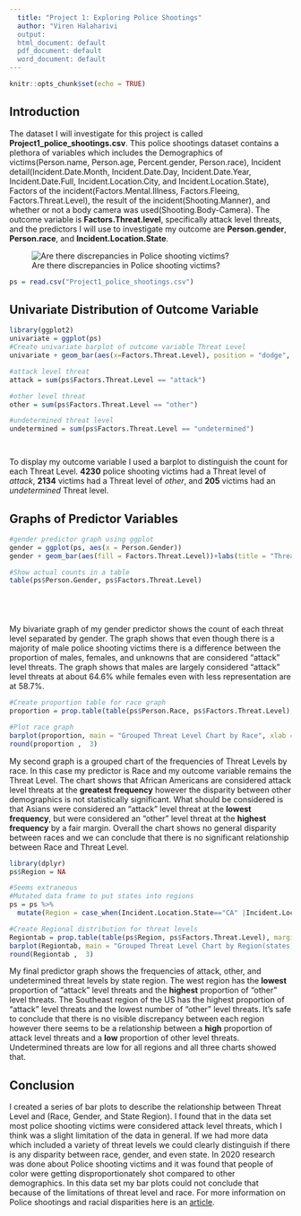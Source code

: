 ---
  title: "Project 1: Exploring Police Shootings"
  author: "Viren Halaharivi
  output:
  html_document: default
  pdf_document: default
  word_document: default
---

```{r setup, include=FALSE}
knitr::opts_chunk$set(echo = TRUE)
```
## Introduction
The dataset I will investigate for this project is called **Project1_police_shootings.csv**. This police shootings dataset contains a plethora of variables which includes the Demographics of victims(Person.name, Person.age, Percent.gender, Person.race), Incident detail(Incident.Date.Month, Incident.Date.Day, Incident.Date.Year, Incident.Date.Full, Incident.Location.City, and Incident.Location.State), Factors of the incident(Factors.Mental.Illness, Factors.Fleeing, Factors.Threat.Level), the result of the incident(Shooting.Manner), and whether or not a body camera was used(Shooting.Body-Camera). The outcome variable is **Factors.Threat.level**, specifically attack level threats, and the predictors I will use to investigate my outcome are **Person.gender**, **Person.race**, and **Incident.Location.State**. 

![Are there discrepancies in Police shooting victims?](officer_involved.jpeg) 

```{r include = FALSE}
ps = read.csv("Project1_police_shootings.csv")

```

## **Univariate Distribution of Outcome Variable**
```{r echo = FALSE}
library(ggplot2)
univariate = ggplot(ps)
#Create univariate barplot of outcome variable Threat Level
univariate + geom_bar(aes(x=Factors.Threat.Level), position = "dodge", color = "darkblue", fill = "lightblue")+ labs(title = "Threat Level of Victims of Police Shootings", x = "Threat Level", y = "Count") 

#attack level threat 
attack = sum(ps$Factors.Threat.Level == "attack")

#other level threat
other = sum(ps$Factors.Threat.Level == "other")

#undetermined threat level
undetermined = sum(ps$Factors.Threat.Level == "undetermined")




```

To display my outcome variable I used a barplot to distinguish the count for each Threat Level. **4230** police shooting victims had a Threat level of *attack*, **2134** victims had a Threat level of *other*, and **205** victims had an *undetermined* Threat level. 

## **Graphs of Predictor Variables**
```{r echo = FALSE}
#gender predictor graph using ggplot
gender = ggplot(ps, aes(x = Person.Gender))
gender + geom_bar(aes(fill = Factors.Threat.Level))+labs(title = "Threat Level Count By Gender", x = "Gender", y = "Count", legend = "Threat Level")

#Show actual counts in a table
table(ps$Person.Gender, ps$Factors.Threat.Level)






```

My bivariate graph of my gender predictor shows the count of each threat level separated by gender. The graph shows that even though there is a majority of male police shooting victims there is a difference between the proportion of males, females, and unknowns that are considered "attack" level threats. The graph shows that males are largely considered "attack" level threats at about 64.6% while females even with less representation are at 58.7%. 

```{r echo = FALSE}
#Create proportion table for race graph
proportion = prop.table(table(ps$Person.Race, ps$Factors.Threat.Level), margin = 1)

#Plot race graph
barplot(proportion, main = "Grouped Threat Level Chart by Race", xlab = "Race", ylab = "Frequency", col = c("red", "orange", "yellow", "green", "lightblue", "blue", "purple"), legend.text = rownames(proportion), beside = TRUE)
round(proportion ,  3)
```
My second graph is a grouped chart of the frequencies of Threat Levels by race. In this case my predictor is Race and my outcome variable remains the Threat Level. The chart shows that African Americans are considered attack level threats at the **greatest frequency** however the disparity between other demographics is not statistically significant. What should be considered is that Asians were considered an "attack" level threat at the **lowest frequency**, but were considered an "other" level threat at the **highest frequency** by a fair margin. Overall the chart shows no general disparity between races and we can conclude that there is no significant relationship between Race and Threat Level. 


```{r include = FALSE}
library(dplyr)
ps$Region = NA

#Seems extraneous
#Mutated data frame to put states into regions
ps = ps %>%
  mutate(Region = case_when(Incident.Location.State=="CA" |Incident.Location.State=="OR"|Incident.Location.State=="MT"|Incident.Location.State=="WY"|Incident.Location.State=="WA"|Incident.Location.State=="ID"|Incident.Location.State=="NV"|Incident.Location.State=="UT"|Incident.Location.State=="CO"|Incident.Location.State== "HI"|Incident.Location.State== "AL"~"West", Incident.Location.State== "TX"|Incident.Location.State == "OK"|Incident.Location.State== "NM"|Incident.Location.State == "AZ"  ~ "Southwest", Incident.Location.State == "ND"|Incident.Location.State== "SD"|Incident.Location.State== "NE"|Incident.Location.State== "IA"|Incident.Location.State== "KS"|Incident.Location.State== "MO"|Incident.Location.State== "MN"|Incident.Location.State== "IL"|Incident.Location.State== "WI"|Incident.Location.State== "IN"|Incident.Location.State== "IN"|Incident.Location.State== "MI"|Incident.Location.State== "OH"~ "Midwest", Incident.Location.State == "AR"|Incident.Location.State == "LA"|Incident.Location.State== "MS"|Incident.Location.State== "AL"|Incident.Location.State== "TN"|Incident.Location.State== "KY"|Incident.Location.State== "GA"|Incident.Location.State== "SC"|Incident.Location.State== "FL"|Incident.Location.State== "NC"|Incident.Location.State== "VA"|Incident.Location.State== "WV"~"Southeast", Incident.Location.State == "MD"|Incident.Location.State== "DE"|Incident.Location.State== "NJ"|Incident.Location.State== "PA"|Incident.Location.State== "CT"|Incident.Location.State== "RI"|Incident.Location.State== "MA"|Incident.Location.State== "NH"|Incident.Location.State== "NY"|Incident.Location.State== "VT"|Incident.Location.State== "ME"~"Northeast"))
```



```{r echo = FALSE}
#Create Regional distribution for threat levels
Regiontab = prop.table(table(ps$Region, ps$Factors.Threat.Level), margin = 1)
barplot(Regiontab, main = "Grouped Threat Level Chart by Region(states)", xlab = "Threat Level", ylab = "Frequency", col = c("darkgrey", "darkblue", "red", "black", "lightblue"), legend.text = rownames(Regiontab), beside = TRUE)
round(Regiontab ,  3)

```
My final predictor graph shows the frequencies of attack, other, and undetermined threat levels by state region. The west region has the **lowest** proportion of "attack" level threats and the **highest** proportion of "other" level threats. The Southeast region of the US has the highest proportion of "attack" level threats and the lowest number of "other" level threats. It's safe to conclude that there is no visible discrepancy between each region however there seems to be a relationship between a **high** proportion of attack level threats and a **low** proportion of other level threats. Undetermined threats are low for all regions and all three charts showed that. 

## **Conclusion**
I created a series of bar plots to describe the relationship between Threat Level and (Race, Gender, and State Region). I found that in the data set most police shooting victims were considered attack level threats, which I think was a slight limitation of the data in general. If we had more data which included a variety of threat levels we could clearly distinguish if there is any disparity between race, gender, and even state. In 2020 research was done about Police shooting victims and it was found that people of color were getting disproportionately shot compared to other demographics. In this data set my bar plots could not conclude that because of the limitations of threat level and race. For more information on Police shootings and racial disparities here is an [article](https://www.manhattan-institute.org/verbruggen-fatal-police-shootings).  
